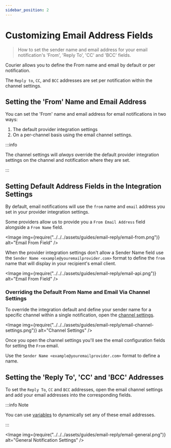 ```yaml
---
sidebar_position: 2
---
```



# Customizing Email Address Fields

> How to set the sender name and email address for your email notification's 'From', 'Reply To', 'CC' and 'BCC' fields.

Courier allows you to define the From name and email by default or per notification.

The `Reply to`, `CC`, and `BCC` addresses are set per notification within the channel settings.

## Setting the 'From' Name and Email Address

You can set the 'From' name and email address for email notifications in two ways:

1. The default provider integration settings
2. On a per-channel basis using the email channel settings.

:::info

The channel settings will _always_ override the default provider integration settings on the channel and notification where they are set.

:::

## Setting Default Address Fields in the Integration Settings

By default, email notifications will use the `from` name and `email` address you set in your provider integration settings.

Some providers allow us to provide you a `From Email Address` field alongside a `From Name` field.

<Image img={require("../../../assets/guides/email-reply/email-from.png")} alt="Email From Field" />

When the provider integration settings don't allow a Sender Name field use the `Sender Name <example@youremailprovider.com>` format to define the `from` name that will display in your recipient's email client.

<Image img={require("../../../assets/guides/email-reply/email-api.png")} alt="Email From Field" />

### Overriding the Default From Name and Email Via Channel Settings

To override the integration default and define your sender name for a specific channel within a single notification, open the [channel settings](../../../platform/sending/channel-settings.mdx).

<Image
  img={require("../../../assets/guides/email-reply/email-channel-settings.png")}
  alt="Channel Settings"
/>

Once you open the channel settings you'll see the email configuration fields for setting the `From` email.

Use the `Sender Name <example@youremailprovider.com>` format to define a name.

## Setting the 'Reply To', 'CC' and 'BCC' Addresses

To set the `Reply To`, `CC` and `BCC` addresses, open the email channel settings and add your email addresses into the corresponding fields.

:::info Note

You can use [variables](../variables/inserting-variables.mdx) to dynamically set any of these email addresses.

:::

<Image
  img={require("../../../assets/guides/email-reply/email-general.png")}
  alt="General Notification Settings"
/>
